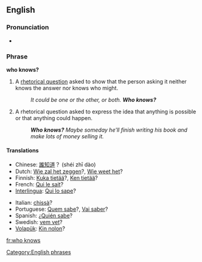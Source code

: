 ==English==
===Pronunciation===
*{{audio|en-us-who-knows.ogg|Audio (US)}}

===Phrase===
'''who knows?'''

#A [[rhetorical question]] asked to show that the person asking it neither knows the answer nor knows who might.
#:''It could be one or the other, or both. '''Who knows?'''''
#A rhetorical question asked to express the idea that anything is possible or that anything could happen.
#:'''''Who knows?'''  Maybe someday he'll finish writing his book and make lots of money selling it.''

{{seeCites}}

====Translations====
{{top}}
*Chinese: [[誰知道]]？ (shéi zhī dào)
*Dutch: [[Wie zal het zeggen]]?, [[Wie weet het]]?
*Finnish: [[Kuka tietää]]?, [[Ken tietää]]?
*French: [[Qui le sait]]?
*[[Interlingua]]: [[Qui lo sape]]?
{{mid}}
*Italian: [[chissà]]?
*Portuguese: [[Quem sabe]]?, [[Vai saber]]?
*Spanish: ¿[[Quién sabe]]?
*Swedish: [[vem vet]]?
*[[Volapük]]: [[Kin nolon]]?
{{bottom}}

[[fr:who knows]]
[[Category:English phrases]]
